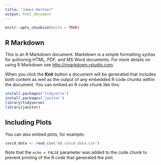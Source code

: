 ```yaml
---
title: "James Hartner"
output: html_document
---
```


```r
knitr::opts_chunk$set(echo = TRUE)
```

## R Markdown

This is an R Markdown document. Markdown is a simple formatting syntax for authoring HTML, PDF, and MS Word documents. For more details on using R Markdown see <http://rmarkdown.rstudio.com>.

When you click the **Knit** button a document will be generated that includes both content as well as the output of any embedded R code chunks within the document. You can embed an R code chunk like this:

```r
install.packages('tidyverse')
install.packages('janitor')
library(tidyverse)
library(janitor)
```

## Including Plots

You can also embed plots, for example:

```r
covid_data <- read_csv('md_covid_data.csv')
```

Note that the `echo = FALSE` parameter was added to the code chunk to prevent printing of the R code that generated the plot.
